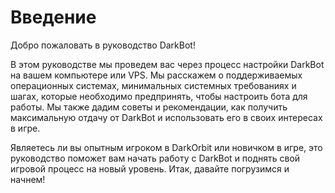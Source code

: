 # Введение
 
Добро пожаловать в руководство DarkBot!

В этом руководстве мы проведем вас через процесс настройки DarkBot на вашем компьютере или VPS. Мы расскажем о поддерживаемых операционных системах, минимальных системных требованиях и шагах, которые необходимо предпринять, чтобы настроить бота для работы. Мы также дадим советы и рекомендации, как получить максимальную отдачу от DarkBot и использовать его в своих интересах в игре.

Являетесь ли вы опытным игроком в DarkOrbit или новичком в игре, это руководство поможет вам начать работу с DarkBot и поднять свой игровой процесс на новый уровень. Итак, давайте погрузимся и начнем!